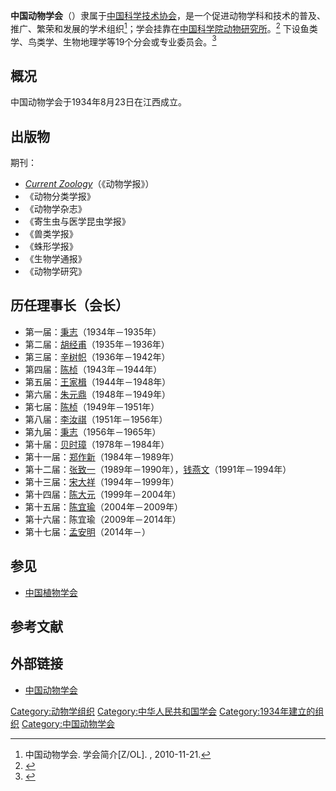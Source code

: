 {{infobox Organization
|name             = 中国动物学会<br />China Zoological Society
|abbreviation     = CZS
|formation        = 1934年8月23日
|type             = 学术组织
|status           = 学会
|purpose = 促进动物学科和技术的普及、推广、繁荣和发展
|headquarters     = 
|location         = [[北京|北京]]
|region_served    = [[中国大陆|中国大陆]]
|membership       = <!-- 成员资格（如：个人成员，团体成员等） -->
|language         = [[中文|中文]]
|leader_title     = 理事长
|leader_name      = [[孟安明|孟安明]]
|parent_organization = [[中国科学技术协会|中国科学技术协会]]
|affiliations     = <!-- 附属或分支组织 -->
|website          = http://czs.ioz.cas.cn/
}}
'''中国动物学会'''（{{lang|en|CZS}}）隶属于[[中国科学技术协会|中国科学技术协会]]，是一个促进动物学科和技术的普及、推广、繁荣和发展的学术组织<ref>中国动物学会. 学会简介[Z/OL]. {{cite web |url=http://www.czs.ioz.ac.cn/brief.asp |title=存档副本 |accessdate=2010-11-21 |deadurl=yes |archiveurl=https://web.archive.org/web/20110412032255/http://www.czs.ioz.ac.cn/brief.asp |archivedate=2011-04-12 }}, 2010-11-21.</ref>；学会挂靠在[[中国科学院动物研究所|中国科学院动物研究所]]。<ref>{{Cite web |url=http://czs.ioz.cas.cn/gyxh/jgjj/ |title=中国动物学会：机构简介 |access-date=2021-11-17 |archive-date=2022-01-08 |archive-url=https://web.archive.org/web/20220108031302/http://czs.ioz.cas.cn/gyxh/jgjj/ }}</ref> 下设鱼类学、鸟类学、生物地理学等19个分会或专业委员会。<ref>{{Cite web |url=http://czs.ioz.cas.cn/ |title=中国动物学会：分支机构 |access-date=2018-11-25 |archive-date=2020-10-31 |archive-url=https://web.archive.org/web/20201031032932/http://czs.ioz.cas.cn/ }}</ref>


== 概况 ==
中国动物学会于1934年8月23日在江西成立。

== 出版物 ==
;期刊：
*''[[动物学报|Current Zoology]]''（《动物学报》）
*《动物分类学报》
*《动物学杂志》
*《寄生虫与医学昆虫学报》
*《兽类学报》
*《蛛形学报》
*《生物学通报》
*《动物学研究》

==历任理事长（会长）==
* 第一届：[[秉志|秉志]]（1934年－1935年）
* 第二届：[[胡经甫|胡经甫]]（1935年－1936年）
* 第三届：[[辛树帜|辛树帜]]（1936年－1942年）
* 第四届：[[陈桢|陈桢]]（1943年－1944年）
* 第五届：[[王家楫|王家楫]]（1944年－1948年）
* 第六届：[[朱元鼎|朱元鼎]]（1948年－1949年）
* 第七届：[[陈桢|陈桢]]（1949年－1951年）
* 第八届：[[李汝祺|李汝祺]]（1951年－1956年）
* 第九届：[[秉志|秉志]]（1956年－1965年）
* 第十届：[[贝时璋|贝时璋]]（1978年－1984年）
* 第十一届：[[郑作新|郑作新]]（1984年－1989年）
* 第十二届：[[张致一|张致一]]（1989年－1990年），[[钱燕文|钱燕文]]（1991年－1994年）
* 第十三届：[[宋大祥|宋大祥]]（1994年－1999年）
* 第十四届：[[陈大元|陈大元]]（1999年－2004年）
* 第十五届：[[陈宜瑜|陈宜瑜]]（2004年－2009年）
* 第十六届：陈宜瑜（2009年－2014年）
* 第十七届：[[孟安明|孟安明]]（2014年－）

== 参见 ==
* [[中国植物学会|中国植物学会]]

== 参考文献 ==
{{Reflist}}

==外部链接==
* [http://czs.ioz.cas.cn/ 中国动物学会]{{Wayback|url=http://czs.ioz.cas.cn/ |date=20201031032932 }}

{{Authority control}}

[[Category:动物学组织|Category:动物学组织]]
[[Category:中华人民共和国学会|Category:中华人民共和国学会]]
[[Category:1934年建立的组织|Category:1934年建立的组织]]
[[Category:中国动物学会|Category:中国动物学会]]